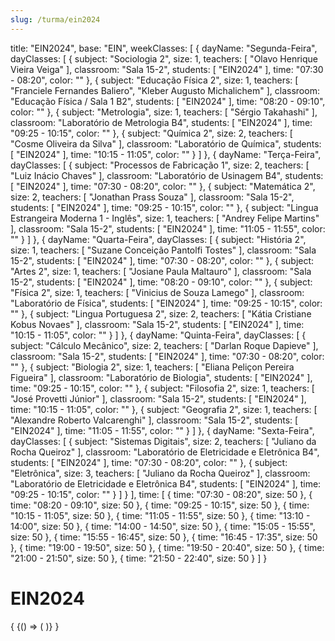 ```yaml
---
slug: /turma/ein2024
---
```

  title: "EIN2024",
  base: "EIN",
  weekClasses: [
    {
      dayName: "Segunda-Feira",
      dayClasses: [
        {
          subject: "Sociologia 2",
          size: 1,
          teachers: [
            "Olavo Henrique Vieira Veiga"
          ],
          classroom: "Sala 15-2",
          students: [
            "EIN2024"
          ],
          time: "07:30 - 08:20",
          color: ""
        },
        {
          subject: "Educação Física 2",
          size: 1,
          teachers: [
            "Franciele Fernandes Baliero",
            "Kleber Augusto Michalichem"
          ],
          classroom: "Educação Física / Sala 1 B2",
          students: [
            "EIN2024"
          ],
          time: "08:20 - 09:10",
          color: ""
        },
        {
          subject: "Metrologia",
          size: 1,
          teachers: [
            "Sérgio Takahashi"
          ],
          classroom: "Laboratório de Metrologia B4",
          students: [
            "EIN2024"
          ],
          time: "09:25 - 10:15",
          color: ""
        },
        {
          subject: "Química 2",
          size: 2,
          teachers: [
            "Cosme Oliveira da Silva"
          ],
          classroom: "Laboratório de Química",
          students: [
            "EIN2024"
          ],
          time: "10:15 - 11:05",
          color: ""
        }
      ]
    },
    {
      dayName: "Terça-Feira",
      dayClasses: [
        {
          subject: "Processos de Fabricação 1",
          size: 2,
          teachers: [
            "Luiz Inácio Chaves"
          ],
          classroom: "Laboratório de Usinagem B4",
          students: [
            "EIN2024"
          ],
          time: "07:30 - 08:20",
          color: ""
        },
        {
          subject: "Matemática 2",
          size: 2,
          teachers: [
            "Jonathan Prass Souza"
          ],
          classroom: "Sala 15-2",
          students: [
            "EIN2024"
          ],
          time: "09:25 - 10:15",
          color: ""
        },
        {
          subject: "Lingua Estrangeira Moderna 1 - Inglês",
          size: 1,
          teachers: [
            "Andrey Felipe Martins"
          ],
          classroom: "Sala 15-2",
          students: [
            "EIN2024"
          ],
          time: "11:05 - 11:55",
          color: ""
        }
      ]
    },
    {
      dayName: "Quarta-Feira",
      dayClasses: [
        {
          subject: "História 2",
          size: 1,
          teachers: [
            "Suzane Conceição Pantolfi Tostes"
          ],
          classroom: "Sala 15-2",
          students: [
            "EIN2024"
          ],
          time: "07:30 - 08:20",
          color: ""
        },
        {
          subject: "Artes 2",
          size: 1,
          teachers: [
            "Josiane Paula Maltauro"
          ],
          classroom: "Sala 15-2",
          students: [
            "EIN2024"
          ],
          time: "08:20 - 09:10",
          color: ""
        },
        {
          subject: "Física 2",
          size: 1,
          teachers: [
            "Vinicius de Souza Lamego"
          ],
          classroom: "Laboratório de Física",
          students: [
            "EIN2024"
          ],
          time: "09:25 - 10:15",
          color: ""
        },
        {
          subject: "Lingua Portuguesa 2",
          size: 2,
          teachers: [
            "Kátia Cristiane Kobus Novaes"
          ],
          classroom: "Sala 15-2",
          students: [
            "EIN2024"
          ],
          time: "10:15 - 11:05",
          color: ""
        }
      ]
    },
    {
      dayName: "Quinta-Feira",
      dayClasses: [
        {
          subject: "Cálculo Mecânico",
          size: 2,
          teachers: [
            "Darlan Roque Dapieve"
          ],
          classroom: "Sala 15-2",
          students: [
            "EIN2024"
          ],
          time: "07:30 - 08:20",
          color: ""
        },
        {
          subject: "Biologia 2",
          size: 1,
          teachers: [
            "Eliana Peliçon Pereira Figueira"
          ],
          classroom: "Laboratório de Biologia",
          students: [
            "EIN2024"
          ],
          time: "09:25 - 10:15",
          color: ""
        },
        {
          subject: "Filosofia 2",
          size: 1,
          teachers: [
            "José Provetti Júnior"
          ],
          classroom: "Sala 15-2",
          students: [
            "EIN2024"
          ],
          time: "10:15 - 11:05",
          color: ""
        },
        {
          subject: "Geografia 2",
          size: 1,
          teachers: [
            "Alexandre Roberto Valcarenghi"
          ],
          classroom: "Sala 15-2",
          students: [
            "EIN2024"
          ],
          time: "11:05 - 11:55",
          color: ""
        }
      ]
    },
    {
      dayName: "Sexta-Feira",
      dayClasses: [
        {
          subject: "Sistemas Digitais",
          size: 2,
          teachers: [
            "Juliano da Rocha Queiroz"
          ],
          classroom: "Laboratório de Eletricidade e Eletrônica B4",
          students: [
            "EIN2024"
          ],
          time: "07:30 - 08:20",
          color: ""
        },
        {
          subject: "Eletrônica",
          size: 3,
          teachers: [
            "Juliano da Rocha Queiroz"
          ],
          classroom: "Laboratório de Eletricidade e Eletrônica B4",
          students: [
            "EIN2024"
          ],
          time: "09:25 - 10:15",
          color: ""
        }
      ]
    }
  ],
  time: [
    {
      time: "07:30 - 08:20",
      size: 50
    },
    {
      time: "08:20 - 09:10",
      size: 50
    },
    {
      time: "09:25 - 10:15",
      size: 50
    },
    {
      time: "10:15 - 11:05",
      size: 50
    },
    {
      time: "11:05 - 11:55",
      size: 50
    },
    {
      time: "13:10 - 14:00",
      size: 50
    },
    {
      time: "14:00 - 14:50",
      size: 50
    },
    {
      time: "15:05 - 15:55",
      size: 50
    },
    {
      time: "15:55 - 16:45",
      size: 50
    },
    {
      time: "16:45 - 17:35",
      size: 50
    },
    {
      time: "19:00 - 19:50",
      size: 50
    },
    {
      time: "19:50 - 20:40",
      size: 50
    },
    {
      time: "21:00 - 21:50",
      size: 50
    },
    {
      time: "21:50 - 22:40",
      size: 50
    }
  ]
}

# EIN2024

<div>
  {
    <BrowserOnly>
      {() => (
        <Grid
          title={data.title}
          weekClasses={data.weekClasses}
          time={data.time}
        />
      )}
    </BrowserOnly>
  }
</div>
